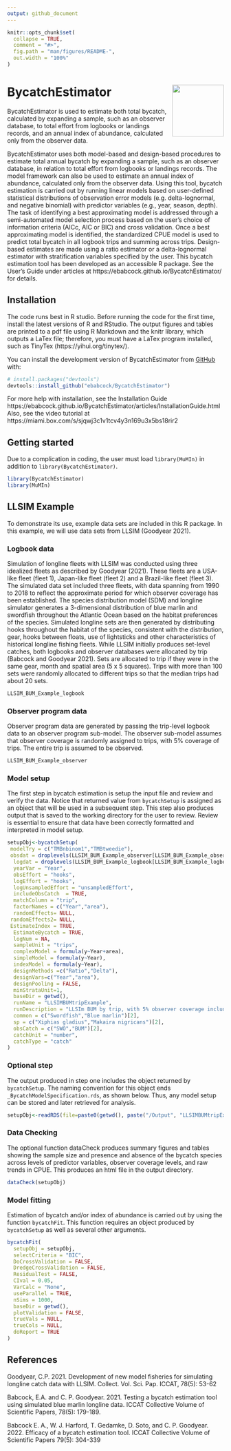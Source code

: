 ```yaml
---
output: github_document
---
```


<!-- README.md is generated from README.Rmd. Please edit that file -->

```r
knitr::opts_chunk$set(
  collapse = TRUE,
  comment = "#>",
  fig.path = "man/figures/README-",
  out.width = "100%"
)
```


# BycatchEstimator <img src="man/figures/imgfile.png" align="right" width="120"/>

<!-- badges: start -->
<!-- badges: end -->

BycatchEstimator is used to estimate both total bycatch, calculated by expanding a sample, such as an observer database, to total effort from logbooks or landings records, and an annual index of abundance, calculated only from the observer data.

BycatchEstimator uses both model-based and design-based procedures to estimate total annual bycatch by expanding a sample, such as an observer database, in relation to total effort from logbooks or landings records. The model framework can also be used to estimate an annual index of abundance, calculated only from the observer data. Using this tool, bycatch estimation is carried out by running linear models based on user-defined statistical distributions of observation error models (e.g. delta-lognormal, and negative binomial) with predictor variables (e.g., year, season, depth). The task of identifying a best approximating model is addressed through a semi-automated model selection process based on the user’s choice of information criteria (AICc, AIC or BIC) and cross validation. Once a best approximating model is identified, the standardized CPUE model is used to predict total bycatch in all logbook trips and summing across trips. Design-based estimates are made using a ratio estimator or a delta-lognormal estimator with stratification variables specified by the user. This bycatch estimation tool has been developed as an accessible R package. See the User’s Guide under articles at https://ebabcock.github.io/BycatchEstimator/ for details. 

## Installation

The code runs best in R studio. Before running the code for the first time, install the latest versions of R and RStudio. The output figures and tables are printed to a pdf file using R Markdown and the knitr library, which outputs a LaTex file; therefore, you must have a LaTex program installed, such as TinyTex (https://yihui.org/tinytex/). 

You can install the development version of BycatchEstimator from [GitHub](https://github.com/) with:

``` r
# install.packages("devtools")
devtools::install_github("ebabcock/BycatchEstimator")
```
For more help with installation, see the Installation Guide https://ebabcock.github.io/BycatchEstimator/articles/InstallationGuide.html
Also, see the video tutorial at https://miami.box.com/s/sjqwj3c1v1tcv4y3n169u3x5bs18rir2

## Getting started

Due to a complication in coding, the user must load `library(MuMIn)` in addition to `library(BycatchEstimator)`.

```r
library(BycatchEstimator)
library(MuMIn)
```

## LLSIM Example

To demonstrate its use, example data sets are included in this R package. In this example, we will use data sets from LLSIM (Goodyear 2021). 

### Logbook data

Simulation of longline fleets with LLSIM was conducted using three idealized fleets as described by Goodyear (2021). These fleets are a USA-like fleet (fleet 1), Japan-like fleet (fleet 2) and a Brazil-like fleet (fleet 3). The simulated data set included three fleets, with data spanning from 1990 to 2018 to reflect the approximate period for which observer coverage has been established. The species distribution model (SDM) and longline simulator generates a 3-dimensional distribution of blue marlin and swordfish throughout the Atlantic Ocean based on the habitat preferences of the species. Simulated longline sets are then generated by distributing hooks throughout the habitat of the species, consistent with the distribution, gear, hooks between floats, use of lightsticks and other characteristics of historical longline fishing fleets. While LLSIM initially produces set-level catches, both logbooks and observer databases were allocated by trip (Babcock and Goodyear 2021). Sets are allocated to trip if they were in the same gear, month and spatial area (5 x 5 squares). Trips with more than 100 sets were randomly allocated to different trips so that the median trips had about 20 sets.

```r
LLSIM_BUM_Example_logbook
```

### Observer program data

Observer program data are generated by passing the trip-level logbook data to an observer program sub-model. The observer sub-model assumes that observer coverage is randomly assigned to trips, with 5% coverage of trips. The entire trip is assumed to be observed. 

```r
LLSIM_BUM_Example_observer
```

### Model setup

The first step in bycatch estimation is setup the input file and review and verify the data. Notice that returned value from `bycatchSetup` is assigned as an object that will be used in a subsequent step. This step also produces output that is saved to the working directory for the user to review. Review is essential to ensure that data have been correctly formatted and interpreted in model setup. 

```r

setupObj<-bycatchSetup(
 modelTry = c("TMBnbinom1","TMBtweedie"),
 obsdat = droplevels(LLSIM_BUM_Example_observer[LLSIM_BUM_Example_observer$Year>2010 &LLSIM_BUM_Example_observer$fleet==2,]),
  logdat = droplevels(LLSIM_BUM_Example_logbook[LLSIM_BUM_Example_logbook$Year>2010 & LLSIM_BUM_Example_logbook$fleet==2,]),
  yearVar = "Year",
  obsEffort = "hooks",
  logEffort = "hooks",
  logUnsampledEffort = "unsampledEffort",
  includeObsCatch  = TRUE,
  matchColumn = "trip",
  factorNames = c("Year","area"),
  randomEffects= NULL,
 randomEffects2= NULL,
 EstimateIndex = TRUE,
  EstimateBycatch = TRUE,
  logNum = NA,
  sampleUnit = "trips",
  complexModel = formula(y~Year+area),
  simpleModel = formula(y~Year),
  indexModel = formula(y~Year),
  designMethods =c("Ratio","Delta"),
  designVars=c("Year","area"),
  designPooling = FALSE,
  minStrataUnit=1,
  baseDir = getwd(),
  runName = "LLSIMBUMtripExample",
  runDescription = "LLSIm BUM by trip, with 5% observer coverage including observed catch in totals",
  common = c("Swordfish","Blue marlin")[2],
  sp = c("Xiphias gladius","Makaira nigricans")[2],
  obsCatch = c("SWO","BUM")[2],
  catchUnit = "number",
  catchType = "catch"
)
```

### Optional step

The output produced in step one includes the object returned by `bycatchSetup`. The naming convention for this object ends `_BycatchModelSpecification.rds`, as shown below. Thus, any model setup can be stored and later retrieved for analysis. 

```r
setupObj<-readRDS(file=paste0(getwd(), paste("/Output", "LLSIMBUMtripExample"),"/", Sys.Date(),"_BycatchModelSpecification.rds"))
```

### Data Checking

The optional function dataCheck produces summary figures and tables showing the sample size and presence and absence of the bycatch species across levels of predictor variables, observer coverage levels, and raw trends in CPUE. This produces an html file in the output directory. 

```r
dataCheck(setupObj)
```

### Model fitting

Estimation of bycatch and/or index of abundance is carried out by using the function `bycatchFit`. This function requires an object produced by `bycatchSetup` as well as several other arguments.


```r
bycatchFit(
  setupObj = setupObj,
  selectCriteria = "BIC",
  DoCrossValidation = FALSE,
  DredgeCrossValidation = FALSE,
  ResidualTest = FALSE,
  CIval = 0.05,
  VarCalc = "None",
  useParallel = TRUE,
  nSims = 1000,
  baseDir = getwd(),
  plotValidation = FALSE,
  trueVals = NULL,
  trueCols = NULL,
  doReport = TRUE
)
```

## References

Goodyear, C.P. 2021. Development of new model fisheries for simulating longline catch data with LLSIM. Collect. Vol. Sci. Pap. ICCAT, 78(5): 53-62

Babcock, E.A. and C. P. Goodyear. 2021. Testing a bycatch estimation tool using simulated blue marlin longline data. ICCAT Collective Volume of Scientific Papers, 78(5): 179-189.

Babcock E. A., W. J. Harford, T. Gedamke, D. Soto, and C. P. Goodyear. 2022. Efficacy of a bycatch estimation tool. ICCAT Collective Volume of Scientific Papers 79(5): 304-339

